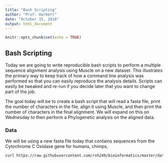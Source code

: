 ```yaml
---
title: "Bash Scripting"
author: "Prof. Harbert"
date: "October 15, 2018"
output: html_document
---
```


```r
knitr::opts_chunk$set(echo = TRUE)
```

## Bash Scripting

Today we are going to write reproducible bash scripts to perform a multiple sequence alignment analysis using Muscle on a new dataset. This illustrates the primary way to keep track of how a command line analysis was performed so that you can easily reproduce the analysis details. Scripts can easily be tweaked and re-run if you decide later that you want to change part of the job.

The goal today will be to create a bash script that will read a fasta file, print the number of characters in the file, align it using Muscle, and then print the number of characters in the final alignment. We will expand on this on Wednesday to then perform a Phylogenetic analysis on the aligned data.

### Data

We will be using a new fasta file today that contains sequences from the Cytochrome C Oxidase gene for humans, chimps, 


```bash
curl https://raw.githubusercontent.com/rsh249/bioinformatics/master/data/homologene.fa
```
